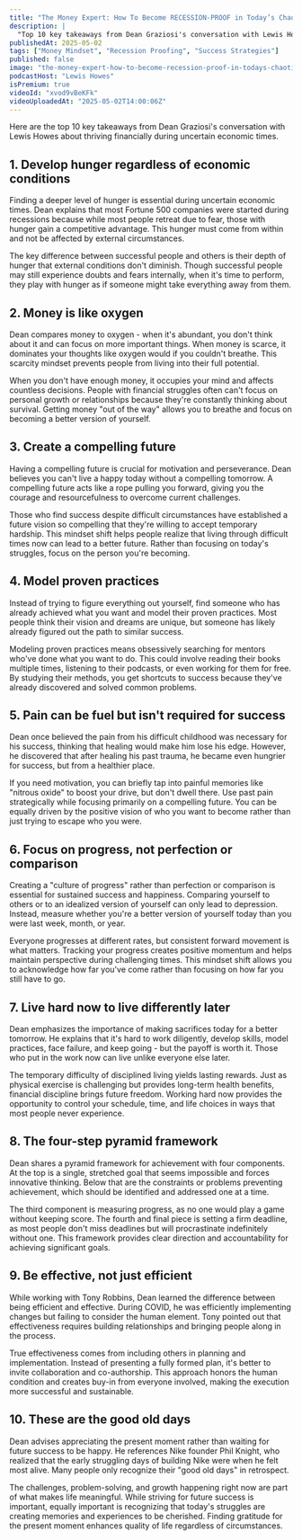 ```yaml
---
title: "The Money Expert: How To Become RECESSION-PROOF in Today’s Chaotic Economy!"
description: |
  "Top 10 key takeaways from Dean Graziosi's conversation with Lewis Howes about thriving financially during uncertain economic times."
publishedAt: 2025-05-02
tags: ["Money Mindset", "Recession Proofing", "Success Strategies"]
published: false
image: "the-money-expert-how-to-become-recession-proof-in-todays-chaotic-economy.jpg"
podcastHost: "Lewis Howes"
isPremium: true
videoId: "xvod9vBeKFk"
videoUploadedAt: "2025-05-02T14:00:06Z"
---
```



<PodcastSummaryPageLayout frontmatter={frontmatter}>
Here are the top 10 key takeaways from Dean Graziosi's conversation with Lewis Howes about thriving financially during uncertain economic times.

## 1. Develop hunger regardless of economic conditions

Finding a deeper level of hunger is essential during uncertain economic times. Dean explains that most Fortune 500 companies were started during recessions because while most people retreat due to fear, those with hunger gain a competitive advantage. This hunger must come from within and not be affected by external circumstances.

The key difference between successful people and others is their depth of hunger that external conditions don't diminish. Though successful people may still experience doubts and fears internally, when it's time to perform, they play with hunger as if someone might take everything away from them.

## 2. Money is like oxygen

Dean compares money to oxygen - when it's abundant, you don't think about it and can focus on more important things. When money is scarce, it dominates your thoughts like oxygen would if you couldn't breathe. This scarcity mindset prevents people from living into their full potential.

When you don't have enough money, it occupies your mind and affects countless decisions. People with financial struggles often can't focus on personal growth or relationships because they're constantly thinking about survival. Getting money "out of the way" allows you to breathe and focus on becoming a better version of yourself.

## 3. Create a compelling future

Having a compelling future is crucial for motivation and perseverance. Dean believes you can't live a happy today without a compelling tomorrow. A compelling future acts like a rope pulling you forward, giving you the courage and resourcefulness to overcome current challenges.

Those who find success despite difficult circumstances have established a future vision so compelling that they're willing to accept temporary hardship. This mindset shift helps people realize that living through difficult times now can lead to a better future. Rather than focusing on today's struggles, focus on the person you're becoming.

## 4. Model proven practices

Instead of trying to figure everything out yourself, find someone who has already achieved what you want and model their proven practices. Most people think their vision and dreams are unique, but someone has likely already figured out the path to similar success.

Modeling proven practices means obsessively searching for mentors who've done what you want to do. This could involve reading their books multiple times, listening to their podcasts, or even working for them for free. By studying their methods, you get shortcuts to success because they've already discovered and solved common problems.

## 5. Pain can be fuel but isn't required for success

Dean once believed the pain from his difficult childhood was necessary for his success, thinking that healing would make him lose his edge. However, he discovered that after healing his past trauma, he became even hungrier for success, but from a healthier place.

If you need motivation, you can briefly tap into painful memories like "nitrous oxide" to boost your drive, but don't dwell there. Use past pain strategically while focusing primarily on a compelling future. You can be equally driven by the positive vision of who you want to become rather than just trying to escape who you were.

## 6. Focus on progress, not perfection or comparison

Creating a "culture of progress" rather than perfection or comparison is essential for sustained success and happiness. Comparing yourself to others or to an idealized version of yourself can only lead to depression. Instead, measure whether you're a better version of yourself today than you were last week, month, or year.

Everyone progresses at different rates, but consistent forward movement is what matters. Tracking your progress creates positive momentum and helps maintain perspective during challenging times. This mindset shift allows you to acknowledge how far you've come rather than focusing on how far you still have to go.

## 7. Live hard now to live differently later

Dean emphasizes the importance of making sacrifices today for a better tomorrow. He explains that it's hard to work diligently, develop skills, model practices, face failure, and keep going - but the payoff is worth it. Those who put in the work now can live unlike everyone else later.

The temporary difficulty of disciplined living yields lasting rewards. Just as physical exercise is challenging but provides long-term health benefits, financial discipline brings future freedom. Working hard now provides the opportunity to control your schedule, time, and life choices in ways that most people never experience.

## 8. The four-step pyramid framework

Dean shares a pyramid framework for achievement with four components. At the top is a single, stretched goal that seems impossible and forces innovative thinking. Below that are the constraints or problems preventing achievement, which should be identified and addressed one at a time.

The third component is measuring progress, as no one would play a game without keeping score. The fourth and final piece is setting a firm deadline, as most people don't miss deadlines but will procrastinate indefinitely without one. This framework provides clear direction and accountability for achieving significant goals.

## 9. Be effective, not just efficient

While working with Tony Robbins, Dean learned the difference between being efficient and effective. During COVID, he was efficiently implementing changes but failing to consider the human element. Tony pointed out that effectiveness requires building relationships and bringing people along in the process.

True effectiveness comes from including others in planning and implementation. Instead of presenting a fully formed plan, it's better to invite collaboration and co-authorship. This approach honors the human condition and creates buy-in from everyone involved, making the execution more successful and sustainable.

## 10. These are the good old days

Dean advises appreciating the present moment rather than waiting for future success to be happy. He references Nike founder Phil Knight, who realized that the early struggling days of building Nike were when he felt most alive. Many people only recognize their "good old days" in retrospect.

The challenges, problem-solving, and growth happening right now are part of what makes life meaningful. While striving for future success is important, equally important is recognizing that today's struggles are creating memories and experiences to be cherished. Finding gratitude for the present moment enhances quality of life regardless of circumstances.

</PodcastSummaryPageLayout>
